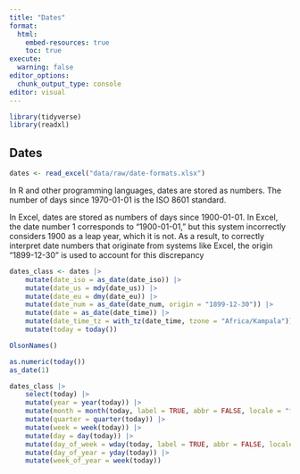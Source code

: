 ```yaml
---
title: "Dates"
format:
  html:
    embed-resources: true
    toc: true
execute:
  warning: false
editor_options: 
  chunk_output_type: console
editor: visual
---
```


```r
library(tidyverse)
library(readxl)
```

## Dates

```r

dates <- read_excel("data/raw/date-formats.xlsx")

```

In R and other programming languages, dates are stored as numbers. The number of days since 1970-01-01 is the ISO 8601 standard.

In Excel, dates are stored as numbers of days since 1900-01-01. In Excel, the date number 1 corresponds to "1900-01-01," but this system incorrectly considers 1900 as a leap year, which it is not. As a result, to correctly interpret date numbers that originate from systems like Excel, the origin "1899-12-30" is used to account for this discrepancy

```r
dates_class <- dates |> 
    mutate(date_iso = as_date(date_iso)) |> 
    mutate(date_us = mdy(date_us)) |> 
    mutate(date_eu = dmy(date_eu)) |> 
    mutate(date_num = as_date(date_num, origin = "1899-12-30")) |> 
    mutate(date = as_date(date_time)) |> 
    mutate(date_time_tz = with_tz(date_time, tzone = "Africa/Kampala")) |>
    mutate(today = today())

OlsonNames()
```

```r
as.numeric(today())
as_date(1)
```

```r
dates_class |> 
    select(today) |> 
    mutate(year = year(today)) |>
    mutate(month = month(today, label = TRUE, abbr = FALSE, locale = "fr_FR")) |> 
    mutate(quarter = quarter(today)) |>
    mutate(week = week(today)) |>
    mutate(day = day(today)) |>
    mutate(day_of_week = wday(today, label = TRUE, abbr = FALSE, locale = "fr_FR")) |>
    mutate(day_of_year = yday(today)) |>
    mutate(week_of_year = week(today)) 


```
